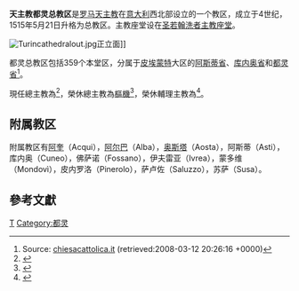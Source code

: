 {{Refimprove|time=2019-10-15T14:05:10+00:00}}
'''天主教都灵总教区'''是[[罗马天主教|罗马天主教]]在[[意大利|意大利]]西北部设立的一个教区，成立于4世纪，1515年5月21日升格为总教区。主教座堂设在[[都灵主教座堂|圣若翰洗者主教座堂]]。

[[File:Turincathedralout.jpg|thumb]]正立面]] 

都灵总教区包括359个本堂区，分属于[[皮埃蒙特|皮埃蒙特]]大区的[[阿斯蒂省|阿斯蒂省]]、[[库内奥省|库内奥省]]和[[都灵省|都灵省]]<ref>Source: [http://www.chiesacattolica.it/pls/cci_new/bd_edit_info.ric_parr?cod_reg=&cod_dioc=500&dadiocesi=1 chiesacattolica.it] {{Wayback|url=http://www.chiesacattolica.it/pls/cci_new/bd_edit_info.ric_parr?cod_reg=&cod_dioc=500&dadiocesi=1 |date=20081023175733 }} (retrieved:2008-03-12 20:26:16 +0000)</ref>。

現任總主教為{{link-en|切薩雷·諾西利亞|Cesare Nosiglia}}<ref>{{cite press release |title=Resignations and Appointments, 12.10.2019 |url=https://press.vatican.va/content/salastampa/en/bollettino/pubblico/2019/10/12/191012a.html |publisher=Holy See Press Office |accessdate=2019-10-15 |archiveurl=https://web.archive.org/web/20191015124428/https://press.vatican.va/content/salastampa/en/bollettino/pubblico/2019/10/12/191012a.html |archivedate=2019-10-15 |language=en |date=2019-10-12 |dead-url=no }}</ref>，榮休總主教為{{link-en|塞味利·波萊托|Severino Poletto}}[[樞機|樞機]]<ref>{{cite web |title=POLETTO Card. Severino |url=https://press.vatican.va/content/salastampa/en/documentation/cardinali_biografie/cardinali_bio_poletto_f.html |publisher=Holy See Press Office |accessdate=2019-10-15 |archiveurl=https://web.archive.org/web/20191015130638/https://press.vatican.va/content/salastampa/en/documentation/cardinali_biografie/cardinali_bio_poletto_f.html |archivedate=2019-10-15 |language=en |dead-url=no }}</ref>，榮休輔理主教為{{link-de|圭多·菲安迪諾|Guido Fiandino}}<ref>{{cite press release |title=Rinunce e nomine, 10.02.2016 |url=https://press.vatican.va/content/salastampa/it/bollettino/pubblico/2016/02/10/0101/00226.html |publisher=Sala Stampa della Santa Sede |accessdate=2019-10-15 |archiveurl=https://web.archive.org/web/20191015134215/https://press.vatican.va/content/salastampa/it/bollettino/pubblico/2016/02/10/0101/00226.html |archivedate=2019-10-15 |language=it |date=2016-02-10 |dead-url=no }}</ref>。

== 附属教区 ==
附属教区有[[天主教阿奎教区|阿奎]]（Acqui），[[天主教阿尔巴教区|阿尔巴]]（Alba），[[天主教奥斯塔教区|奥斯塔]]（Aosta），阿斯蒂（Asti），库内奥（Cuneo），佛萨诺（Fossano），伊夫雷亚（Ivrea），蒙多维（Mondovì），皮内罗洛（Pinerolo），萨卢佐（Saluzzo），苏萨（Susa）。

==參考文獻==
{{reflist}}

{{意大利天主教教區}}
[[Category:意大利天主教教区|T]]
[[Category:都灵|Category:都灵]]